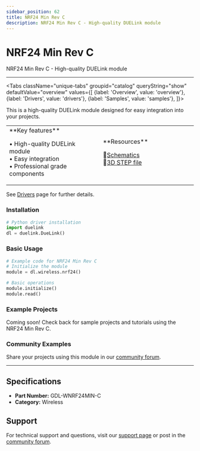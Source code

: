```yaml
---
sidebar_position: 62
title: NRF24 Min Rev C
description: NRF24 Min Rev C - High-quality DUELink module
---
```



# NRF24 Min Rev C

<ProductImageSelector 
  partNumber="wnrf24min-c"
  productName="NRF24 Min Rev C"
/>

NRF24 Min Rev C - High-quality DUELink module

---

<Tabs className="unique-tabs" groupid="catalog" queryString="show" defaultValue="overview"
  values={[
    {label: 'Overview', value: 'overview'},
    {label: 'Drivers', value: 'drivers'},
    {label: 'Samples', value: 'samples'},
  ]}>

<TabItem value="overview">

This is a high-quality DUELink module designed for easy integration into your projects.

<table><td width='50%'>
**Key features**

• High-quality DUELink module<br/>
• Easy integration<br/>
• Professional grade components<br/>

</td><td width='50%'>
**Resources**
 
📄[Schematics](/sch/wnrf24min-c.pdf)<br/>
🔩[3D STEP file](/3d/wnrf24min-c.step)<br/>

</td></table>

</TabItem>

<TabItem value="drivers">

See [Drivers](../../engine/drivers) page for further details.

### Installation

```python
# Python driver installation
import duelink
dl = duelink.DueLink()
```

### Basic Usage

```python
# Example code for NRF24 Min Rev C
# Initialize the module
module = dl.wireless.nrf24()

# Basic operations
module.initialize()
module.read()
```

</TabItem>

<TabItem value="samples">

### Example Projects

Coming soon! Check back for sample projects and tutorials using the NRF24 Min Rev C.

### Community Examples

Share your projects using this module in our [community forum](https://forums.ghielectronics.com).

</TabItem>

</Tabs>

---

## Specifications

- **Part Number:** GDL-WNRF24MIN-C
- **Category:** Wireless

## Support

For technical support and questions, visit our [support page](../../support) or post in the [community forum](https://forums.ghielectronics.com).
